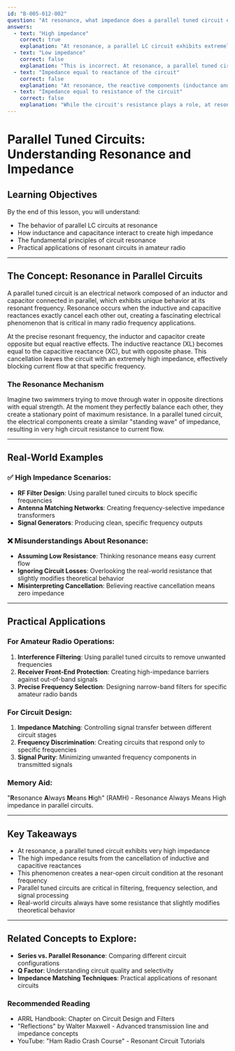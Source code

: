 ```yaml
---
id: "B-005-012-002"
question: "At resonance, what impedance does a parallel tuned circuit exhibit?"
answers:
  - text: "High impedance"
    correct: true
    explanation: "At resonance, a parallel LC circuit exhibits extremely high impedance. This occurs because the inductive and capacitive reactances cancel each other out, leaving only the circuit's resistance. At the precise resonant frequency, the inductor and capacitor create an open circuit-like condition with very high impedance, effectively blocking current flow through the circuit."
  - text: "Low impedance"
    correct: false
    explanation: "This is incorrect. At resonance, a parallel tuned circuit actually demonstrates high impedance, not low impedance. The cancellation of reactive components creates a condition where the circuit strongly resists current flow at the resonant frequency."
  - text: "Impedance equal to reactance of the circuit"
    correct: false
    explanation: "At resonance, the reactive components (inductance and capacitance) cancel each other out, so the impedance is not determined by reactance. Instead, the circuit's impedance is primarily determined by its resistance, resulting in a high impedance condition."
  - text: "Impedance equal to resistance of the circuit"
    correct: false
    explanation: "While the circuit's resistance plays a role, at resonance the impedance is significantly higher than the circuit's resistance due to the interaction between the inductor and capacitor creating a near-open circuit condition."
---
```


# Parallel Tuned Circuits: Understanding Resonance and Impedance

## Learning Objectives
By the end of this lesson, you will understand:
- The behavior of parallel LC circuits at resonance
- How inductance and capacitance interact to create high impedance
- The fundamental principles of circuit resonance
- Practical applications of resonant circuits in amateur radio

---

## The Concept: Resonance in Parallel Circuits

A parallel tuned circuit is an electrical network composed of an inductor and capacitor connected in parallel, which exhibits unique behavior at its resonant frequency. Resonance occurs when the inductive and capacitive reactances exactly cancel each other out, creating a fascinating electrical phenomenon that is critical in many radio frequency applications.

At the precise resonant frequency, the inductor and capacitor create opposite but equal reactive effects. The inductive reactance (XL) becomes equal to the capacitive reactance (XC), but with opposite phase. This cancellation leaves the circuit with an extremely high impedance, effectively blocking current flow at that specific frequency.

### The Resonance Mechanism

Imagine two swimmers trying to move through water in opposite directions with equal strength. At the moment they perfectly balance each other, they create a stationary point of maximum resistance. In a parallel tuned circuit, the electrical components create a similar "standing wave" of impedance, resulting in very high circuit resistance to current flow.

---

## Real-World Examples

### ✅ High Impedance Scenarios:
- **RF Filter Design**: Using parallel tuned circuits to block specific frequencies
- **Antenna Matching Networks**: Creating frequency-selective impedance transformers
- **Signal Generators**: Producing clean, specific frequency outputs

### ❌ Misunderstandings About Resonance:
- **Assuming Low Resistance**: Thinking resonance means easy current flow
- **Ignoring Circuit Losses**: Overlooking the real-world resistance that slightly modifies theoretical behavior
- **Misinterpreting Cancellation**: Believing reactive cancellation means zero impedance

---

## Practical Applications

### For Amateur Radio Operations:
1. **Interference Filtering**: Using parallel tuned circuits to remove unwanted frequencies
2. **Receiver Front-End Protection**: Creating high-impedance barriers against out-of-band signals
3. **Precise Frequency Selection**: Designing narrow-band filters for specific amateur radio bands

### For Circuit Design:
1. **Impedance Matching**: Controlling signal transfer between different circuit stages
2. **Frequency Discrimination**: Creating circuits that respond only to specific frequencies
3. **Signal Purity**: Minimizing unwanted frequency components in transmitted signals

### Memory Aid:
"**R**esonance **A**lways **M**eans **H**igh" (RAMH) - Resonance Always Means High impedance in parallel circuits.

---

## Key Takeaways

- At resonance, a parallel tuned circuit exhibits very high impedance
- The high impedance results from the cancellation of inductive and capacitive reactances
- This phenomenon creates a near-open circuit condition at the resonant frequency
- Parallel tuned circuits are critical in filtering, frequency selection, and signal processing
- Real-world circuits always have some resistance that slightly modifies theoretical behavior

---

## Related Concepts to Explore:
- **Series vs. Parallel Resonance**: Comparing different circuit configurations
- **Q Factor**: Understanding circuit quality and selectivity
- **Impedance Matching Techniques**: Practical applications of resonant circuits

### Recommended Reading
- ARRL Handbook: Chapter on Circuit Design and Filters
- "Reflections" by Walter Maxwell - Advanced transmission line and impedance concepts
- YouTube: "Ham Radio Crash Course" - Resonant Circuit Tutorials
